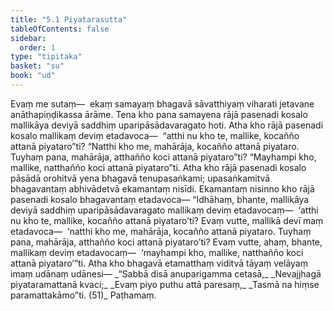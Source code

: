 ```yaml
---
title: "5.1 Piyatarasutta"
tableOfContents: false
sidebar:
  order: 1
type: "tipitaka"
basket: "su"
book: "ud"
---
```



<DynamicBreadcrumb />

<Division number="41" book="ud">

<Paragraph number="351" book="ud">
Evaṃ me sutaṃ—  ekaṃ samayaṃ bhagavā sāvatthiyaṃ viharati jetavane anāthapiṇḍikassa ārāme. Tena kho pana samayena rājā pasenadi kosalo mallikāya deviyā saddhiṃ uparipāsādavaragato hoti. Atha kho rājā pasenadi kosalo mallikaṃ deviṃ etadavoca—  “atthi nu kho te, mallike, kocañño attanā piyataro”ti?
</Paragraph>

<Paragraph number="352" book="ud">
“Natthi kho me, mahārāja, kocañño attanā piyataro. Tuyhaṃ pana, mahārāja, atthañño koci attanā piyataro”ti? “Mayhampi kho, mallike, natthañño koci attanā piyataro”ti.
</Paragraph>

<Paragraph number="353" book="ud">
Atha kho rājā pasenadi kosalo pāsādā orohitvā yena bhagavā tenupasaṅkami; upasaṅkamitvā bhagavantaṃ abhivādetvā ekamantaṃ nisīdi. Ekamantaṃ nisinno kho rājā pasenadi kosalo bhagavantaṃ etadavoca—
</Paragraph>

<Paragraph number="354" book="ud">
“Idhāhaṃ, bhante, mallikāya deviyā saddhiṃ uparipāsādavaragato mallikaṃ deviṃ etadavocaṃ—  ‘atthi nu kho te, mallike, kocañño attanā piyataro’ti? Evaṃ vutte, mallikā devī maṃ etadavoca—  ‘natthi kho me, mahārāja, kocañño attanā piyataro. Tuyhaṃ pana, mahārāja, atthañño koci attanā piyataro’ti? Evaṃ vutte, ahaṃ, bhante, mallikaṃ deviṃ etadavocaṃ—  ‘mayhampi kho, mallike, natthañño koci attanā piyataro’”ti.
</Paragraph>

<Paragraph number="355" book="ud">
Atha kho bhagavā etamatthaṃ viditvā tāyaṃ velāyaṃ imaṃ udānaṃ udānesi—
</Paragraph>

<Paragraph number="356" type="verses" book="ud">
_“Sabbā disā anuparigamma cetasā,_  
_Nevajjhagā piyataramattanā kvaci;_  
_Evaṃ piyo puthu attā paresaṃ,_  
_Tasmā na hiṃse paramattakāmo”ti. (51)_  


</Paragraph>
</Division>

<Paragraph number="357" type="center" book="ud">
Paṭhamaṃ.
</Paragraph>